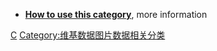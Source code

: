 {{Hidden category}}
*'''[[User:Taketa/Project_images|How to use this category]]''', more information

[[Category:维基百科维护|C]]
[[Category:维基数据图片数据相关分类|Category:维基数据图片数据相关分类]]